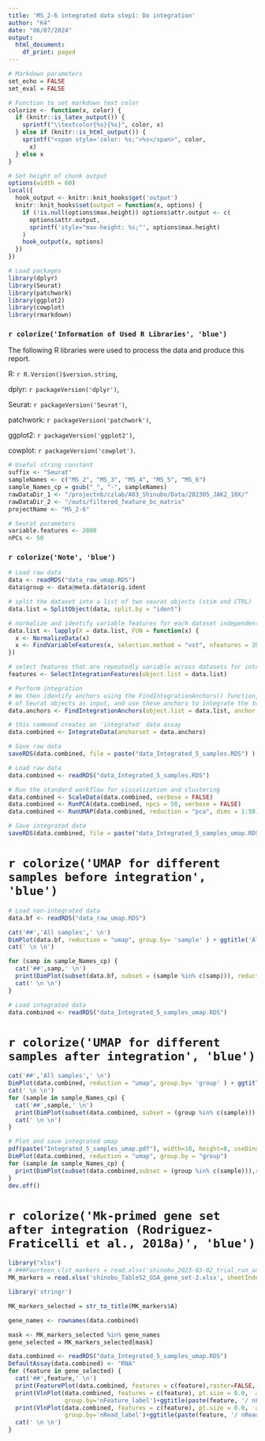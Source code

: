 ```yaml
---
title: 'MS_2-6 integrated data step1: Do integration'
author: "K4"
date: "06/07/2024"
output:
  html_document:
    df_print: paged
---
```


```r
# Markdown parameters
set_echo = FALSE
set_eval = FALSE
```

```r
# Function to set markdown text color
colorize <- function(x, color) {
  if (knitr::is_latex_output()) {
    sprintf("\\textcolor{%s}{%s}", color, x)
  } else if (knitr::is_html_output()) {
    sprintf("<span style='color: %s;'>%s</span>", color,
      x)
  } else x
}
```


```r
# Set height of chunk output
options(width = 60)
local({
  hook_output <- knitr::knit_hooks$get('output')
  knitr::knit_hooks$set(output = function(x, options) {
    if (!is.null(options$max.height)) options$attr.output <- c(
      options$attr.output,
      sprintf('style="max-height: %s;"', options$max.height)
    )
    hook_output(x, options)
  })
})
```

```r
# Load packages
library(dplyr)
library(Seurat)
library(patchwork)
library(ggplot2)
library(cowplot)
library(rmarkdown)
```
<!-- Information of Used Library -->
### `r colorize('Information of Used R Libraries', 'blue')` 

The following R libraries were used to process the data and produce this report.

R: `r R.Version()$version.string`,

dplyr: `r packageVersion('dplyr')`, 

Seurat: `r packageVersion('Seurat')`, 

patchwork: `r packageVersion('patchwork')`, 

ggplot2: `r packageVersion('ggplot2')`, 

cowplot: `r packageVersion('cowplot')`.


```r
# Useful string constant
suffix <- "Seurat"
sampleNames <- c("MS_2", "MS_3", "MS_4", "MS_5", "MS_6")
sample_Names_cp = gsub("_", "-", sampleNames)
rawDataDir_1 <- "/projectnb/czlab/A03_Shinubo/Data/202305_JAK2_10X/"
rawDataDir_2 <- "/outs/filtered_feature_bc_matrix"
projectName <- "MS_2-6"

# Seurat parameters
variable.features <- 2000
nPCs <- 50
```

### `r colorize('Note', 'blue')` 


```r
# Load raw data
data <- readRDS("data_raw_umap.RDS")
data$group <- data@meta.data$orig.ident

# split the dataset into a list of two seurat objects (stim and CTRL)
data.list = SplitObject(data, split.by = "ident")

# normalize and identify variable features for each dataset independently
data.list <- lapply(X = data.list, FUN = function(x) {
  x <- NormalizeData(x)
  x <- FindVariableFeatures(x, selection.method = "vst", nfeatures = 2000)
})

# select features that are repeatedly variable across datasets for integration
features <- SelectIntegrationFeatures(object.list = data.list)
```



```r
# Perform integration
# We then identify anchors using the FindIntegrationAnchors() function, which takes a list 
# of Seurat objects as input, and use these anchors to integrate the two datasets together with IntegrateData().
data.anchors <- FindIntegrationAnchors(object.list = data.list, anchor.features = features)

# this command creates an 'integrated' data assay
data.combined <- IntegrateData(anchorset = data.anchors)

# Save raw data
saveRDS(data.combined, file = paste("data_Integrated_5_samples.RDS") )
```



```r
# Load raw data
data.combined <- readRDS("data_Integrated_5_samples.RDS")
```


```r
# Run the standard workflow for visualization and clustering
data.combined <- ScaleData(data.combined, verbose = FALSE)
data.combined <- RunPCA(data.combined, npcs = 50, verbose = FALSE)
data.combined <- RunUMAP(data.combined, reduction = "pca", dims = 1:50)

# Save integrated data
saveRDS(data.combined, file = paste("data_Integrated_5_samples_umap.RDS") )
```


# `r colorize('UMAP for different samples before integration', 'blue')` {.tabset}

```r
# Load non-integrated data
data.bf <- readRDS("data_raw_umap.RDS")

cat('##','All samples',' \n')
DimPlot(data.bf, reduction = "umap", group.by= 'sample' ) + ggtitle('All Samples')
cat(' \n \n')

for (samp in sample_Names_cp) {
  cat('##',samp,' \n')
  print(DimPlot(subset(data.bf, subset = (sample %in% c(samp))), reduction = "umap") + ggtitle(samp))
  cat(' \n \n')
}
```


```r
# Load integrated data
data.combined <- readRDS("data_Integrated_5_samples_umap.RDS")
```

# `r colorize('UMAP for different samples after integration', 'blue')` {.tabset}


```r
cat('##','All samples',' \n')
DimPlot(data.combined, reduction = "umap", group.by= 'group' ) + ggtitle('All Samples')
cat(' \n \n')
for (sample in sample_Names_cp) {
  cat('##',sample,' \n')
  print(DimPlot(subset(data.combined, subset = (group %in% c(sample))), reduction = "umap", group.by= 'group' ) + ggtitle(sample))
  cat(' \n \n')
}
```

```r
# Plot and save integrated umap 
pdf(paste("Integrated_5_samples_umap.pdf"), width=10, height=8, useDingbats = FALSE)
DimPlot(data.combined, reduction = "umap", group.by = "group")
for (sample in sample_Names_cp) {
  print(DimPlot(subset(data.combined,subset = (group %in% c(sample))),reduction = "umap",group.by = "group"))
}
dev.off()
```
# `r colorize('Mk-primed gene set after integration (Rodriguez-Fraticelli et al., 2018a)', 'blue')` {.tabset}

```r
library("xlsx")
# ###Fourteen_clst_markers = read.xlsx('shinobu_2023-03-02_trial_run_analysis.xlsx', sheetIndex = 1)
MK_markers = read.xlsx('shinobu_TableS2_GSA_gene_set-2.xlsx', sheetIndex = 'Table S2A')

library('stringr')

MK_markers_selected = str_to_title(MK_markers$A)

gene_names <- rownames(data.combined)

mask <- MK_markers_selected %in% gene_names
gene_selected = MK_markers_selected[mask]

```

```r
data.combined <- readRDS("data_Integrated_5_samples_umap.RDS")
DefaultAssay(data.combined) <- "RNA"
for (feature in gene_selected) {
  cat('##',feature,' \n')
  print(FeaturePlot(data.combined, features = c(feature),raster=FALSE, slot = "data"))
  print(VlnPlot(data.combined, features = c(feature), pt.size = 0.0,  assay = "RNA",
                group.by='nFeature_label')+ggtitle(paste(feature, '/ nFeature')))
  print(VlnPlot(data.combined, features = c(feature), pt.size = 0.0,  assay = "RNA", 
                group.by='nRead_label')+ggtitle(paste(feature, '/ nRead')))
  cat(' \n \n')
}
```
